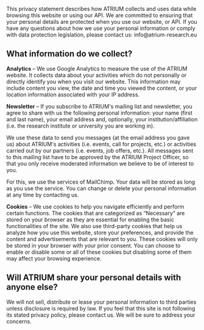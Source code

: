 This privacy statement describes how ATRIUM collects and uses data while browsing this website or using our API. We are committed to ensuring that your personal details are protected when you use our website, or API. If you have any questions about how we use your personal information or comply with data protection legislation, please contact us: info\@atrium-research.eu

## What information do we collect?

**Analytics** – We use Google Analytics to measure the use of the ATRIUM website. It collects data about your activities which do not personally or directly identify you when you visit our website. This information may include content you view, the date and time you viewed the content, or your location information associated with your IP address.

**Newsletter** – If you subscribe to ATRIUM's mailing list and newsletter, you agree to share with us the following personal information: your name (first and last name), your email address and, optionally, your institution/affiliation (i.e. the research institute or university you are working in).

We use these data to send you messages (at the email address you gave us) about ATRIUM's activities (i.e. events, call for projects, etc.) or activities carried out by our partners (i.e. events, job offers, etc.). All messages sent to this mailing list have to be approved by the ATRIUM Project Officer, so that you only receive moderated information we believe to be of interest to you.

For this, we use the services of MailChimp. Your data will be stored as long as you use the service. You can change or delete your personal information at any time by contacting us.

**Cookies** – We use cookies to help you navigate efficiently and perform certain functions. The cookies that are categorized as “Necessary” are stored on your browser as they are essential for enabling the basic functionalities of the site. We also use third-party cookies that help us analyze how you use this website, store your preferences, and provide the content and advertisements that are relevant to you. These cookies will only be stored in your browser with your prior consent. You can choose to enable or disable some or all of these cookies but disabling some of them may affect your browsing experience.

## Will ATRIUM share your personal details with anyone else?

We will not sell, distribute or lease your personal information to third parties unless disclosure is required by law. If you feel that this site is not following its stated privacy policy, please contact us. We will be sure to address your concerns.
